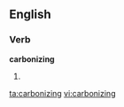 ==English==

===Verb===
'''carbonizing'''

# {{present participle of|[[carbonize]]}}

[[ta:carbonizing]]
[[vi:carbonizing]]